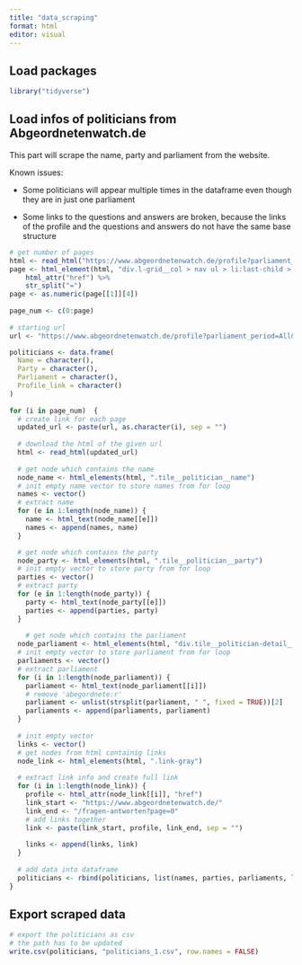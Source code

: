 ```yaml
---
title: "data_scraping"
format: html
editor: visual
---
```


## Load packages

```r

library("tidyverse")

```

## Load infos of politicians from Abgeordnetenwatch.de

This part will scrape the name, party and parliament from the website.

Known issues:

-   Some politicians will appear multiple times in the dataframe even though they are in just one parliament

-   Some links to the questions and answers are broken, because the links of the profile and the questions and answers do not have the same base structure

```r
# get number of pages
html <- read_html("https://www.abgeordnetenwatch.de/profile?parliament_period=All&party=All&page=0")
page <- html_element(html, "div.l-grid__col > nav ul > li:last-child > a") %>%
    html_attr("href") %>%
    str_split("=")
page <- as.numeric(page[[1]][4])
   
page_num <- c(0:page)
  
# starting url
url <- "https://www.abgeordnetenwatch.de/profile?parliament_period=All&party=All&page="

politicians <- data.frame(
  Name = character(),
  Party = character(),
  Parliament = character(),
  Profile_link = character()
)
  
for (i in page_num)  {
  # create link for each page
  updated_url <- paste(url, as.character(i), sep = "")
  
  # download the html of the given url
  html <- read_html(updated_url)
  
  # get node which contains the name
  node_name <- html_elements(html, ".tile__politician__name")
  # init empty name vector to store names from for loop
  names <- vector()
  # extract name
  for (e in 1:length(node_name)) {
    name <- html_text(node_name[[e]])
    names <- append(names, name)
  }

  # get node which contains the party
  node_party <- html_elements(html, ".tile__politician__party")
  # init empty vector to store party from for loop
  parties <- vector()
  # extract party
  for (e in 1:length(node_party)) {
    party <- html_text(node_party[[e]])
    parties <- append(parties, party)
  }
  
    # get node which contains the parliament
  node_parliament <- html_elements(html, "div.tile__politician-detail__candidacy-mandate:first-child > .tile__politician-detail__candidacy-mandate-label")
  # init empty vector to store parliament from for loop
  parliaments <- vector()
  # extract parliament
  for (i in 1:length(node_parliament)) {
    parliament <- html_text(node_parliament[[i]])
    # remove 'abegordnete:r'
    parliament <- unlist(strsplit(parliament, " ", fixed = TRUE))[2]
    parliaments <- append(parliaments, parliament)
  }
  
  # init empty vector
  links <- vector()
  # get nodes from html containig links
  node_link <- html_elements(html, ".link-gray")
  
  # extract link info and create full link
  for (i in 1:length(node_link)) {
    profile <- html_attr(node_link[[i]], "href")
    link_start <- "https://www.abgeordnetenwatch.de/"
    link_end <- "/fragen-antworten?page=0"
    # add links together
    link <- paste(link_start, profile, link_end, sep = "")
    
    links <- append(links, link)
  }
  
  # add data into dataframe
  politicians <- rbind(politicians, list(names, parties, parliaments, links))
}
```

## Export scraped data

```r
# export the politicians as csv
# the path has to be updated
write.csv(politicians, "politicians_1.csv", row.names = FALSE)
```
